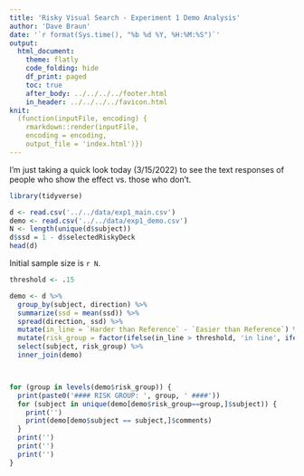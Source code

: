 ```yaml
---
title: 'Risky Visual Search - Experiment 1 Demo Analysis'
author: 'Dave Braun'
date: '`r format(Sys.time(), "%b %d %Y, %H:%M:%S")`'
output:
  html_document:
    theme: flatly
    code_folding: hide
    df_print: paged
    toc: true
    after_body: ../../../../footer.html
    in_header: ../../../../favicon.html
knit:
  (function(inputFile, encoding) {
    rmarkdown::render(inputFile,
    encoding = encoding,
    output_file = 'index.html')})
---
```




I'm just taking a quick look today (3/15/2022) to see the text responses of people who show the effect vs. those who don't.

```r
library(tidyverse)
```


```r
d <- read.csv('../../data/exp1_main.csv')
demo <- read.csv('../../data/exp1_demo.csv')
N <- length(unique(d$subject))
d$ssd = 1 - d$selectedRiskyDeck
head(d)
```

Initial sample size is `r N`.



```r
threshold <- .15

demo <- d %>% 
  group_by(subject, direction) %>% 
  summarize(ssd = mean(ssd)) %>% 
  spread(direction, ssd) %>% 
  mutate(in_line = `Harder than Reference` - `Easier than Reference`) %>% 
  mutate(risk_group = factor(ifelse(in_line > threshold, 'in line', ifelse(in_line < -threshold, 'opposite', 'neither')))) %>% 
  select(subject, risk_group) %>% 
  inner_join(demo)



for (group in levels(demo$risk_group)) {
  print(paste0('#### RISK GROUP: ', group, ' ####'))
  for (subject in unique(demo[demo$risk_group==group,]$subject)) {
    print('')
    print(demo[demo$subject == subject,]$comments)
  }
  print('')
  print('')
  print('')
}

```


















